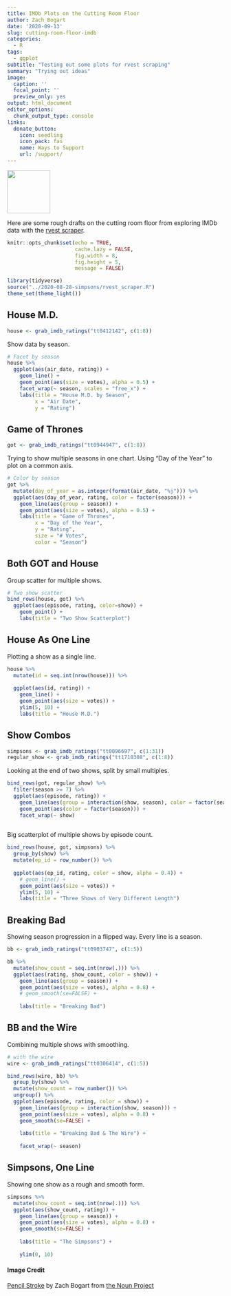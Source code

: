 ```yaml
---
title: IMDb Plots on the Cutting Room Floor
author: Zach Bogart
date: '2020-09-13'
slug: cutting-room-floor-imdb
categories:
  - R
tags:
  - ggplot
subtitle: "Testing out some plots for rvest scraping"
summary: "Trying out ideas"
image:
  caption: ''
  focal_point: ''
  preview_only: yes
output: html_document
editor_options:
  chunk_output_type: console
links:
  donate_button:
    icon: seedling
    icon_pack: fas
    name: Ways to Support
    url: /support/
---
```


<!-- Icon Image: Small -->
<img src="featured.png" width="100"/> 

<!--Starting Blurb-->
Here are some rough drafts on the cutting room floor from exploring IMDb data with the [rvest scraper](https://zachbogart.com/post/rvest-wizardry/).

<!--Put actual work here-->
```r
knitr::opts_chunk$set(echo = TRUE, 
                      cache.lazy = FALSE,
                      fig.width = 8,
                      fig.height = 5,
                      message = FALSE)
```

```r
library(tidyverse)
source("../2020-08-28-simpsons/rvest_scraper.R")
theme_set(theme_light())
```

## House M.D.

```r
house <- grab_imdb_ratings("tt0412142", c(1:8))
```

Show data by season.
```r
# Facet by season
house %>% 
  ggplot(aes(air_date, rating)) +
    geom_line() +
    geom_point(aes(size = votes), alpha = 0.5) +
    facet_wrap(~ season, scales = "free_x") +
    labs(title = "House M.D. by Season",
         x = "Air Date",
         y = "Rating")
```

## Game of Thrones

```r
got <- grab_imdb_ratings("tt0944947", c(1:8))
```

Trying to show multiple seasons in one chart. Using "Day of the Year" to plot on a common axis.
```r
# Color by season
got %>% 
  mutate(day_of_year = as.integer(format(air_date, "%j"))) %>% 
  ggplot(aes(day_of_year, rating, color = factor(season))) +
    geom_line(aes(group = season)) +
    geom_point(aes(size = votes), alpha = 0.5) +
    labs(title = "Game of Thrones",
         x = "Day of the Year",
         y = "Rating",
         size = "# Votes",
         color = "Season")
```

## Both GOT and House

Group scatter for multiple shows.
```r
# Two show scatter
bind_rows(house, got) %>% 
  ggplot(aes(episode, rating, color=show)) +
    geom_point() +
    labs(title = "Two Show Scatterplot")
```

## House As One Line

Plotting a show as a single line.
```r
house %>% 
  mutate(id = seq.int(nrow(house))) %>% 
  
  ggplot(aes(id, rating)) +
    geom_line() +
    geom_point(aes(size = votes)) +
    ylim(5, 10) +
    labs(title = "House M.D.")
```

## Show Combos

```r
simpsons <- grab_imdb_ratings("tt0096697", c(1:31))
regular_show <- grab_imdb_ratings("tt1710308", c(1:8))
```

Looking at the end of two shows, split by small multiples.
```r
bind_rows(got, regular_show) %>% 
  filter(season >= 7) %>% 
  ggplot(aes(episode, rating)) +
    geom_line(aes(group = interaction(show, season), color = factor(season), linetype = show)) +
    geom_point(aes(color = factor(season))) +
    facet_wrap(~ show)
    
```

Big scatterplot of multiple shows by episode count.
```r
bind_rows(house, got, simpsons) %>% 
  group_by(show) %>% 
  mutate(ep_id = row_number()) %>% 
  
  ggplot(aes(ep_id, rating, color = show, alpha = 0.4)) +
    # geom_line() +
    geom_point(aes(size = votes)) +
    ylim(5, 10) +
    labs(title = "Three Shows of Very Different Length")
```

## Breaking Bad

Showing season progression in a flipped way. Every line is a season.
```r
bb <- grab_imdb_ratings("tt0903747", c(1:5))

bb %>% 
  mutate(show_count = seq.int(nrow(.))) %>% 
  ggplot(aes(rating, show_count, color = show)) +
    geom_line(aes(group = season)) +
    geom_point(aes(size = votes), alpha = 0.8) +
    # geom_smooth(se=FALSE) +
  
    labs(title = "Breaking Bad") 
```

## BB and the Wire

Combining multiple shows with smoothing.
```r
# with the wire
wire <- grab_imdb_ratings("tt0306414", c(1:5))

bind_rows(wire, bb) %>% 
  group_by(show) %>% 
  mutate(show_count = row_number()) %>% 
  ungroup() %>% 
  ggplot(aes(episode, rating, color = show)) +
    geom_line(aes(group = interaction(show, season))) +
    geom_point(aes(size = votes), alpha = 0.8) +
    geom_smooth(se=FALSE) +
  
    labs(title = "Breaking Bad & The Wire") +
  
    facet_wrap(~ season)
```


## Simpsons, One Line

Showing one show as a rough and smooth form.
```r
simpsons %>% 
  mutate(show_count = seq.int(nrow(.))) %>% 
  ggplot(aes(show_count, rating)) +
    geom_line(aes(group = season)) +
    geom_point(aes(size = votes), alpha = 0.8) +
    geom_smooth(se=FALSE) +
  
    labs(title = "The Simpsons") +
  
    ylim(0, 10)
```

<!--Noun Image Credit-->
#### Image Credit
[Pencil Stroke](https://thenounproject.com/search/?creator=4129988&q=sketch&i=2352018) by Zach Bogart from [the Noun Project](https://thenounproject.com/)
